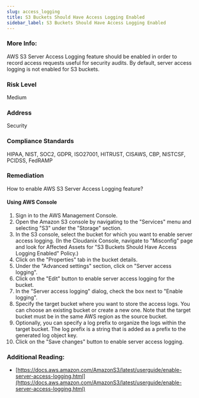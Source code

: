 ```yaml
---
slug: access_logging
title: S3 Buckets Should Have Access Logging Enabled
sidebar_label: S3 Buckets Should Have Access Logging Enabled
---
```


### More Info:

AWS S3 Server Access Logging feature should be enabled in order to record access requests useful for security audits. By default, server access logging is not enabled for S3 buckets.

### Risk Level

Medium

### Address

Security

### Compliance Standards

HIPAA, NIST, SOC2, GDPR, ISO27001, HITRUST, CISAWS, CBP, NISTCSF, PCIDSS, FedRAMP

### Remediation

How to enable AWS S3 Server Access Logging feature?

#### Using AWS Console

1. Sign in to the AWS Management Console.
2. Open the Amazon S3 console by navigating to the "Services" menu and selecting "S3" under the "Storage" section.
3. In the S3 console, select the bucket for which you want to enable server access logging.
    (In the Cloudanix Console, navigate to "Misconfig" page and look for Affected Assets for "S3 Buckets Should Have Access Logging Enabled" Policy.)
4. Click on the "Properties" tab in the bucket details.
5. Under the "Advanced settings" section, click on "Server access logging".
6. Click on the "Edit" button to enable server access logging for the bucket.
7. In the "Server access logging" dialog, check the box next to "Enable logging".
8. Specify the target bucket where you want to store the access logs. You can choose an existing bucket or create a new one. Note that the target bucket must be in the same AWS region as the source bucket.
9. Optionally, you can specify a log prefix to organize the logs within the target bucket. The log prefix is a string that is added as a prefix to the generated log object key.
10. Click on the "Save changes" button to enable server access logging.

### Additional Reading:

- [https://docs.aws.amazon.com/AmazonS3/latest/userguide/enable-server-access-logging.html](https://docs.aws.amazon.com/AmazonS3/latest/userguide/enable-server-access-logging.html) 


